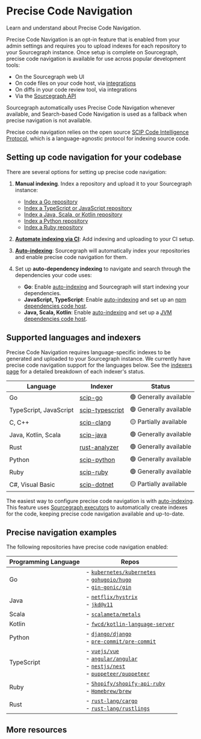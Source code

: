 # Precise Code Navigation

<p className="subtitle">Learn and understand about Precise Code Navigation.</p>

Precise Code Navigation is an opt-in feature that is enabled from your admin settings and requires you to upload indexes for each repository to your Sourcegraph instance. Once setup is complete on Sourcegraph, precise code navigation is available for use across popular development tools:

- On the Sourcegraph web UI
- On code files on your code host, via [integrations](/integration/)
- On diffs in your code review tool, via integrations
- Via the [Sourcegraph API](/api/graphql)

Sourcegraph automatically uses Precise Code Navigation whenever available, and Search-based Code Navigation is used as a fallback when precise navigation is not available.

Precise code navigation relies on the open source [SCIP Code Intelligence Protocol](https://github.com/sourcegraph/scip), which is a language-agnostic protocol for indexing source code.

## Setting up code navigation for your codebase

There are several options for setting up precise code navigation:

1. **Manual indexing**. Index a repository and upload it to your Sourcegraph instance:

    - [Index a Go repository](/code_navigation/how-to/index_a_go_repository#manual-indexing)
    - [Index a TypeScript or JavaScript repository](/code_navigation/how-to/index_a_typescript_and_javascript_repository#manual-indexing)
    - [Index a Java, Scala, or Kotlin repository](https://sourcegraph.github.io/scip-java/docs/getting-started.html)
    - [Index a Python repository](https://sourcegraph.com/github.com/sourcegraph/scip-python)
    - [Index a Ruby repository](https://sourcegraph.com/github.com/sourcegraph/scip-ruby)

2. [**Automate indexing via CI**](/code_navigation/how-to/adding_lsif_to_workflows): Add indexing and uploading to your CI setup.
3. [**Auto-indexing**](/code_navigation/how-to/enable_auto_indexing): Sourcegraph will automatically index your repositories and enable precise code navigation for them.
4. Set up **auto-dependency indexing** to navigate and search through the dependencies your code uses:
    - **Go**: Enable [auto-indexing](/code_navigation/explanations/auto_indexing) and Sourcegraph will start indexing your dependencies.
    - **JavaScript, TypeScript**: Enable [auto-indexing](/code_navigation/explanations/auto_indexing) and set up an [npm dependencies code host](/integration/npm).
    - **Java, Scala, Kotlin**: Enable [auto-indexing](/code_navigation/explanations/auto_indexing) and set up a [JVM dependencies code host](/integration/jvm).

## Supported languages and indexers

Precise Code Navigation requires language-specific indexes to be generated and uploaded to your Sourcegraph instance. We currently have precise code navigation support for the languages below. See the [indexers page](/code_navigation/references/indexers) for a detailed breakdown of each indexer's status.

|        Language        |                                      Indexer                                      |        Status         |
| ---------------------- | --------------------------------------------------------------------------------- | --------------------- |
| Go                     | [scip-go](https://sourcegraph.com/github.com/sourcegraph/scip-go)                 | 🟢 Generally available |
| TypeScript, JavaScript | [scip-typescript](https://sourcegraph.com/github.com/sourcegraph/scip-typescript) | 🟢 Generally available |
| C, C++                 | [scip-clang](https://sourcegraph.com/github.com/sourcegraph/scip-clang)           | 🟡 Partially available |
| Java, Kotlin, Scala    | [scip-java](https://sourcegraph.com/github.com/sourcegraph/scip-java)             | 🟢 Generally available |
| Rust                   | [rust-analyzer](https://sourcegraph.com/github.com/rust-lang/rust-analyzer)       | 🟢 Generally available |
| Python                 | [scip-python](https://sourcegraph.com/github.com/sourcegraph/scip-python)         | 🟢 Generally available |
| Ruby                   | [scip-ruby](https://sourcegraph.com/github.com/sourcegraph/scip-ruby)             | 🟢 Generally available |
| C#, Visual Basic       | [scip-dotnet](https://github.com/sourcegraph/scip-dotnet)                         | 🟡 Partially available |

The easiest way to configure precise code navigation is with [auto-indexing](/code_navigation/explanations/auto_indexing). This feature uses [Sourcegraph executors](/admin/executors/) to automatically create indexes for the code, keeping precise code navigation available and up-to-date.

## Precise navigation examples

The following repositories have precise code navigation enabled:

| **Programming Language** |                                                                                                                                                                                                                                                                                                                                                                         **Repos**                                                                                                                                                                                                                                                                                                                                                                         |
| ------------------------ | --------------------------------------------------------------------------------------------------------------------------------------------------------------------------------------------------------------------------------------------------------------------------------------------------------------------------------------------------------------------------------------------------------------------------------------------------------------------------------------------------------------------------------------------------------------------------------------------------------------------------------------------------------------------------------------------------------------------------------------------------------- |
| Go                       | - [`kubernetes/kubernetes`](https://sourcegraph.com/github.com/kubernetes/kubernetes@f4abde9e57cc30efcc8f79c9ebd791d15f4164c4/-/blob/cmd/cloud-controller-manager/main.go?L45:2&popover=pinned) <br /> - [`gohugoio/hugo`](https://sourcegraph.com/github.com/gohugoio/hugo@d1278f696aa062950471587bf3dc4a1604cf5d5b/-/blob/common/hugo/hugo.go?L63:15&popover=pinned) <br /> - [`gin-gonic/gin`](https://sourcegraph.com/github.com/gin-gonic/gin@6de2245e6265a077326d13cb249378b2d27ad781/-/blob/routergroup.go?L33:6&popover=pinned) |
| Java                     | - [`netflix/hystrix`](https://sourcegraph.com/github.com/Netflix/Hystrix@3cb21589895e9f8f87cfcdbc9d96d9f63d48b848/-/blob/hystrix-core/src/main/java/com/netflix/hystrix/HystrixRequestCache.java?L77:40#tab=references) <br /> - [`jkd@v11`](https://sourcegraph.com/jdk@v11/-/blob/java.base/java/util/Iterator.java?L130:18#tab=references)                                                                                                                                                                                                                                                                                                                                                                                                             |
| Scala                     | - [`scalameta/metals`](https://sourcegraph.com/github.com/scalameta/metals@5bd656f19733903fc0c2ecee844548dad182f5a7/-/blob/metals/src/main/scala/scala/meta/metals/Main.scala?L46:20#tab=references)                                                                                                                                                                                                                                                                                                                                                                                                             |
| Kotlin                     | - [`fwcd/kotlin-language-server`](https://sourcegraph.com/github.com/fwcd/kotlin-language-server@1.3.0/-/blob/server/src/main/kotlin/org/javacs/kt/CompiledFile.kt?L22:7&popover=pinned)                                                                                                                                                                                                                                                                                                                                                                                                             |
| Python                     | - [`django/django`](https://sourcegraph.com/github.com/django/django@b2eff16806057095c7dd3daa9402ad615e51627f/-/blob/django/core/files/storage.py?L70:9&popover=pinned) <br /> - [`pre-commit/pre-commit`](https://sourcegraph.com/github.com/pre-commit/pre-commit@170335cbb63796761d592f8eacd66c78de8dd912/-/blob/pre_commit/languages/dart.py?L35:25&popover=pinned)                                                                                                                                                                                                                                                                                                                                                                                                             |
| TypeScript                     | - [`vuejs/vue`](https://sourcegraph.com/github.com/vuejs/vue@bf64c4da5ca516924d940bb29f3e59b0fa5863c9/-/blob/src/core/observer/index.ts?L68:3&popover=pinned) <br /> - [`angular/angular`](https://sourcegraph.com/github.com/angular/angular@bdf57ab14a310f6e6811d9f990cbbd3612bde538/-/blob/packages/core/src/interface/simple_change.ts?L18:14&popover=pinned) <br /> - [`nestjs/nest`](https://sourcegraph.com/github.com/nestjs/nest@d5b6e489209090544a4f39c4f4a716b9800ca6a8/-/blob/packages/microservices/listeners-controller.ts?L39:9&popover=pinned) <br /> - [`puppeteer/puppeteer`](https://sourcegraph.com/github.com/puppeteer/puppeteer@79e11985ba44b72b1ad6b8cd861fe316f1945e64/-/blob/src/common/Browser.ts?L54:11#tab=references)                                                                                                                                                                                                                                                                                                                                                                                                             |
| Ruby                     | - [`Shopify/shopify-api-ruby`](https://sourcegraph.com/github.com/Shopify/shopify-api-ruby@v11.1.0/-/blob/lib/shopify_api/auth/auth_scopes.rb?L23:33&popover=pinned) <br /> - [`Homebrew/brew`](https://sourcegraph.com/github.com/Homebrew/brew@3.5.9/-/blob/Library/Homebrew/utils/bottles.rb?L18:18&popover=pinned)                                                                                                                                                                                                                                                                                                                                                                                                             |
| Rust                     | - [`rust-lang/cargo`](https://sourcegraph.com/github.com/rust-lang/cargo/-/blob/src/cargo/core/compiler/compilation.rs?L15:12&popover=pinned#tab=references) <br /> - [`rust-lang/rustlings`](https://sourcegraph.com/github.com/rust-lang/rustlings@c923e7af73a91970d2e63e03babbca9cc0817551/-/blob/src/verify.rs?L147:15&popover=pinned)                                                                                                                                                                                                                                                                                                                                                                                                             |

## More resources

<QuickLinks>
    <QuickLink href="/code-search/code-navigation/writing_an_indexer" icon="installation" imgAlt="Code Navigation" title="Writing a SCIP indexer" description="Learn how you can write an indexer to emit SCIP with Sourcegraph." />
    <QuickLink href="/code-search/code-navigation/how-to/adding_lsif_to_workflows" icon="lightbulb" imgAlt="Code Navigation" title="Adding precise code navigation to CI/CD workflows" description="Learn how to add precise code navigation to CI/CD workflows to Sourcegraph." />
</QuickLinks>
